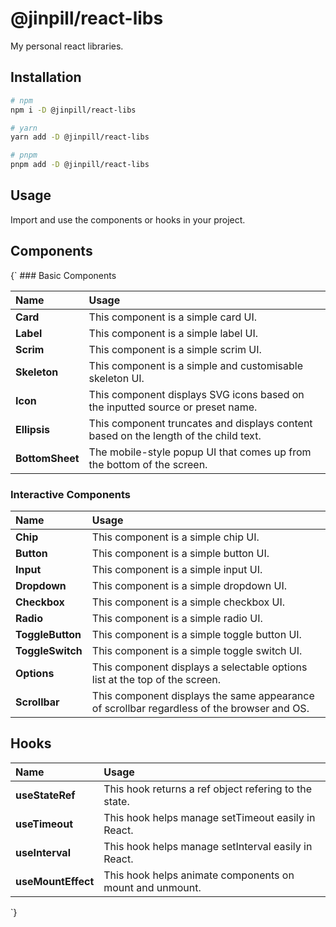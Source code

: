 

<Meta title="Introduction" />
<Styles />

# @jinpill/react-libs

<AnchorChip
  name="Github"
  src={GithubIcon}
  href="https://github.com/jinpill/react-libs"
/>

<AnchorChip
  name="NPM"
  src={NpmIcon}
  href="https://www.npmjs.com/package/@jinpill/react-libs?activeTab=readme"
/>

My personal react libraries.

## Installation

```bash
# npm
npm i -D @jinpill/react-libs

# yarn
yarn add -D @jinpill/react-libs

# pnpm
pnpm add -D @jinpill/react-libs
```

## Usage

Import and use the components or hooks in your project.

## Components

<Markdown>
{`
### Basic Components

| Name            | Usage                                                                                |
| :-------------- | :----------------------------------------------------------------------------------- |
| **Card**        | This component is a simple card UI.                                                  |
| **Label**       | This component is a simple label UI.                                                 |
| **Scrim**       | This component is a simple scrim UI.                                                 |
| **Skeleton**    | This component is a simple and customisable skeleton UI.                             |
| **Icon**        | This component displays SVG icons based on the inputted source or preset name.       |
| **Ellipsis**    | This component truncates and displays content based on the length of the child text. |
| **BottomSheet** | The mobile-style popup UI that comes up from the bottom of the screen.               |

### Interactive Components

| Name             | Usage                                                                                      |
| :--------------- | :----------------------------------------------------------------------------------------- |
| **Chip**         | This component is a simple chip UI.                                                        |
| **Button**       | This component is a simple button UI.                                                      |
| **Input**        | This component is a simple input UI.                                                       |
| **Dropdown**     | This component is a simple dropdown UI.                                                    |
| **Checkbox**     | This component is a simple checkbox UI.                                                    |
| **Radio**        | This component is a simple radio UI.                                                       |
| **ToggleButton** | This component is a simple toggle button UI.                                               |
| **ToggleSwitch** | This component is a simple toggle switch UI.                                               |
| **Options**      | This component displays a selectable options list at the top of the screen.                |
| **Scrollbar**    | This component displays the same appearance of scrollbar regardless of the browser and OS. |

## Hooks

| Name               | Usage                                                    |
| :----------------- | :------------------------------------------------------- |
| **useStateRef**    | This hook returns a ref object refering to the state.    |
| **useTimeout**     | This hook helps manage setTimeout easily in React.       |
| **useInterval**    | This hook helps manage setInterval easily in React.      |
| **useMountEffect** | This hook helps animate components on mount and unmount. |

`}

</Markdown>
